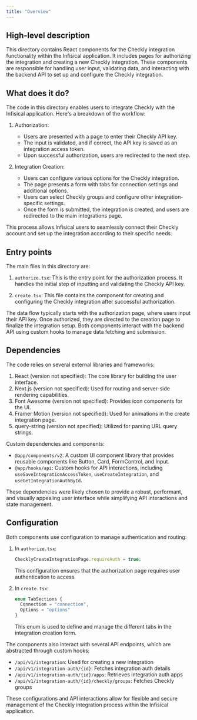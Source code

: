 ```yaml
---
title: "Overview"
---
```


## High-level description
This directory contains React components for the Checkly integration functionality within the Infisical application. It includes pages for authorizing the integration and creating a new Checkly integration. These components are responsible for handling user input, validating data, and interacting with the backend API to set up and configure the Checkly integration.

## What does it do?
The code in this directory enables users to integrate Checkly with the Infisical application. Here's a breakdown of the workflow:

1. Authorization:
   - Users are presented with a page to enter their Checkly API key.
   - The input is validated, and if correct, the API key is saved as an integration access token.
   - Upon successful authorization, users are redirected to the next step.

2. Integration Creation:
   - Users can configure various options for the Checkly integration.
   - The page presents a form with tabs for connection settings and additional options.
   - Users can select Checkly groups and configure other integration-specific settings.
   - Once the form is submitted, the integration is created, and users are redirected to the main integrations page.

This process allows Infisical users to seamlessly connect their Checkly account and set up the integration according to their specific needs.

## Entry points
The main files in this directory are:

1. `authorize.tsx`: This is the entry point for the authorization process. It handles the initial step of inputting and validating the Checkly API key.

2. `create.tsx`: This file contains the component for creating and configuring the Checkly integration after successful authorization.

The data flow typically starts with the authorization page, where users input their API key. Once authorized, they are directed to the creation page to finalize the integration setup. Both components interact with the backend API using custom hooks to manage data fetching and submission.

## Dependencies
The code relies on several external libraries and frameworks:

1. React (version not specified): The core library for building the user interface.
2. Next.js (version not specified): Used for routing and server-side rendering capabilities.
3. Font Awesome (version not specified): Provides icon components for the UI.
4. Framer Motion (version not specified): Used for animations in the create integration page.
5. query-string (version not specified): Utilized for parsing URL query strings.

Custom dependencies and components:
- `@app/components/v2`: A custom UI component library that provides reusable components like Button, Card, FormControl, and Input.
- `@app/hooks/api`: Custom hooks for API interactions, including `useSaveIntegrationAccessToken`, `useCreateIntegration`, and `useGetIntegrationAuthById`.

These dependencies were likely chosen to provide a robust, performant, and visually appealing user interface while simplifying API interactions and state management.

## Configuration
Both components use configuration to manage authentication and routing:

1. In `authorize.tsx`:
   ```typescript
   ChecklyCreateIntegrationPage.requireAuth = true;
   ```
   This configuration ensures that the authorization page requires user authentication to access.

2. In `create.tsx`:
   ```typescript
   enum TabSections {
     Connection = "connection",
     Options = "options"
   }
   ```
   This enum is used to define and manage the different tabs in the integration creation form.

The components also interact with several API endpoints, which are abstracted through custom hooks:
- `/api/v1/integration`: Used for creating a new integration
- `/api/v1/integration-auth/{id}`: Fetches integration auth details
- `/api/v1/integration-auth/{id}/apps`: Retrieves integration auth apps
- `/api/v1/integration-auth/{id}/checkly/groups`: Fetches Checkly groups

These configurations and API interactions allow for flexible and secure management of the Checkly integration process within the Infisical application.
